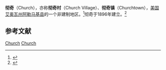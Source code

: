 {{noteTA
|G1=USState
}}
{{Infobox settlement
|official_name = 彻奇
|native_name = Church
|settlement_type = 非建制地区
|nickname = 
|motto =

<!-- Images -->
|image_skyline = 
|imagesize = 
|image_caption = 
|image_flag = 
|image_seal =

<!-- Maps -->
|image_map = 
|mapsize = 
|map_caption = 
|image_map1 = 
|mapsize1 = 
|map_caption1 = 
|pushpin_map=Iowa

<!-- Location -->
|coordinates_region = US-IA
|subdivision_type         = 国家
|subdivision_name         = 美国
|subdivision_type1        = [[美国行政区划|州]]
|subdivision_name1        = 艾奥瓦州
|subdivision_type2        = [[艾奥瓦州行政区划|县]]
|subdivision_name2        = [[阿勒马基县|阿勒马基县]]

<!-- Area -->
|unit_pref  =  
|area_footnotes = 
|area_magnitude = 
|area_total_km2 = 
|area_land_km2 = 
|area_water_km2 = 
|area_total_sq_mi = 
|area_land_sq_mi = 
|area_water_sq_mi =

<!-- Population -->
|population_as_of = 
|population_footnotes = 
|population_total = 
|population_density_km2 = 
|population_density_sq_mi =

|timezone                 = [[北美中部时区|北美中部时间(CST)]]
|utc_offset               = -6
|timezone_DST             = [[北美中部时区|北美中部夏令时间(CDT)]]
|utc_offset_DST = -5
|elevation_footnotes = 
|elevation_m = 
|elevation_ft = 1263
|latd = 43 |
latm = 21 |
lats = 08 |
latNS = N |
longd = 91 |
longm = 20 |
longs = 20 |
longEW = W |
coordinates_display=%

|postal_code_type = 
|postal_code = 
|area_code = 563
|blank_name = [[地名信息系统|GNIS]]标识码
|blank_info = 455410<ref name="gnis"/>
|blank1_name =
|blank1_info = 
|website = 
|footnotes = 
}}'''彻奇'''（Church），亦称'''彻奇村'''（Church Village）、'''彻奇镇'''（Churchtown），[[美国|美国]][[艾奥瓦州|艾奥瓦州]][[阿勒马基县|阿勒马基县]]的一个非建制地区。<ref name="gnis">{{cite gnis|455410|Church, Iowa}}</ref>彻奇于1896年建立。<ref>{{cite book | url=http://books.google.com/books?id=h34UAAAAYAAJ&pg=PA268#v=onepage&q&f=false | title=Past and Present of Allamakee County, Iowa: A Record of Settlement, Organization, Progress and Achievement, Volume 1 | publisher=S. J. Clarke publishing Company | author=Hancock, Ellery M. | year=1913 | pages=268}}</ref>


==参考文献==
{{reflist}}

{{阿勒馬基縣 (艾奧瓦州)}}

[[Category:阿勒馬基縣非建制地區_(艾奧瓦州)|Church]]
[[Category:艾奧瓦州非建制地區|Church]]